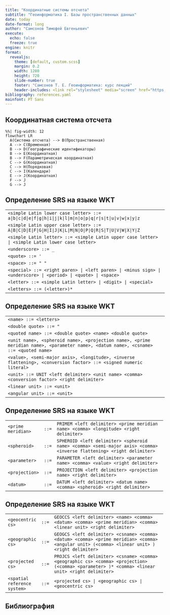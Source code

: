 ```yaml
---
title: "Координатные системы отсчета"
subtitle: "Геоинформатика I. Базы пространственных данных"
date: today
date-format: long
author: "Самсонов Тимофей Евгеньевич"
execute:
  echo: false
  freeze: true
engine: knitr
format:
  revealjs: 
    theme: [default, custom.scss]
    margin: 0.2
    width: 1280
    height: 720
    slide-number: true
    footer: "Самсонов Т. Е. Геоинформатика: курс лекций"
    header-includes: <link rel="stylesheet" media="screen" href="https://fontlibrary.org//face/pt-sans" type="text/css"/>
bibliography: references.yaml
mainfont: PT Sans
---
```


## Координатная система отсчета

```mermaid
%%| fig-width: 12
flowchart LR
  A(Система отсчета) --> B(Пространственная)
  A --> C(Временная)
  B --> D(Географические идентификаторы)
  B --> E(Координатная)
  B --> F(Параметрическая координатная)
  C --> G(Координатная)
  C --> H(Порядковая)
  C --> I(Календари)
  E --> J(Координатная)
  F --> J
  G --> J
```

## Определение SRS на языке WKT

|                                                                                                           |
|-----------------------------------------------------------------------------------------------------------|
| `<simple Latin lower case letter> ::= a|b|c|d|e|f|g|h|i|j|k|l|m|n|o|p|q|r|s|t|u|v|w|x|y|z`                |
| `<simple Latin upper case letter> ::= A|B|C|D|E|F|G|H|I|J|K|L|M|N|O|P|Q|R|S|T|U|V|W|X|Y|Z`                |
| `<simple Latin letter> ::= <simple Latin upper case letter> | <simple Latin lower case letter>`           |
| `<underscore> ::= _`                                                                                      |
| `<quote> ::= '`                                                                                           |
| `<space> ::= " "`                                                                                         |
| `<special> ::= <right paren> | <left paren> | <minus sign> | <underscore> | <period> | <quote> | <space>` |
| `<letter> ::= <simple Latin letter> | <digit> | <special>`                                                |
| `<letters> ::= (<letter>)*`                                                                               |

## Определение SRS на языке WKT

|                                                                                                                                      |
|--------------------------------------------------------------------------------------------------------------------------------------|
| `<name> ::= <letters>`                                                                                                               |
| `<double quote> ::= "`                                                                                                               |
| `<quoted name> ::= <double quote> <name> <double quote>`                                                                             |
| `<unit name>, <spheroid name>, <projection name>, <prime meridian name>, <parameter name>, <datum name>, <csname> ::= <quoted name>` |
| `<value>, <semi-major axis>, <longitude>, <inverse flattening>, <conversion factor> ::= <signed numeric literal>`                    |
| `<unit> ::= UNIT <left delimiter> <unit name> <comma> <conversion factor> <right delimiter>`                                         |
| `<linear unit> ::= <unit>`                                                                                                           |
| `<angular unit> ::= <unit>`                                                                                                          |

## Определение SRS на языке WKT

+---------------------+-------+----------------------------------------------------------------------------------------------------------------------+
| `<prime meridian>`  | `::=` | `PRIMEM <left delimiter> <prime meridian name> <comma> <longitude> <right delimiter>`                                |
+---------------------+-------+----------------------------------------------------------------------------------------------------------------------+
| `<spheroid>`        | `::=` | `SPHEROID <left delimiter> <spheroid name> <comma> <semi-major axis> <comma> <inverse flattening> <right delimiter>` |
+---------------------+-------+----------------------------------------------------------------------------------------------------------------------+
| `<parameter>`       | `::=` | `PARAMETER <left delimiter> <parameter name> <comma> <value> <right delimiter>`                                      |
+---------------------+-------+----------------------------------------------------------------------------------------------------------------------+
| `<projection>`      | `::=` | `PROJECTION <left delimiter> <projection name> <right delimiter>`                                                    |
+---------------------+-------+----------------------------------------------------------------------------------------------------------------------+
| `<datum>`           | `::=` | `DATUM <left delimiter> <datum name> <comma> <spheroid> <right delimiter>`                                           |
+---------------------+-------+----------------------------------------------------------------------------------------------------------------------+

## Определение SRS на языке WKT

+------------------------------+-------+-------------------------------------------------------------------------------------------------------------------------------------------------+
| `<geocentric cs>`            | `::=` | `GEOCCS <left delimiter> <name> <comma> <datum> <comma> <prime meridian> <comma> <linear unit> <right delimiter>`                               |
+------------------------------+-------+-------------------------------------------------------------------------------------------------------------------------------------------------+
| `<geographic cs>`            | `::=` | `GEOGCS <left delimiter> <csname> <comma> <datum> <comma> <prime meridian> <comma> <angular unit> (<comma> <linear unit> ) <right delimiter>`   |
+------------------------------+-------+-------------------------------------------------------------------------------------------------------------------------------------------------+
| `<projected cs>`             | `::=` | `PROJCS <left delimiter> <csname> <comma> <geographic cs> <comma> <projection> (<comma> <parameter> )* <comma> <linear unit> <right delimiter>` |
+------------------------------+-------+-------------------------------------------------------------------------------------------------------------------------------------------------+
| `<spatial reference system>` | `::=` | `<projected cs> | <geographic cs> | <geocentric cs>`                                                                                            |
+------------------------------+-------+-------------------------------------------------------------------------------------------------------------------------------------------------+

## Библиография
